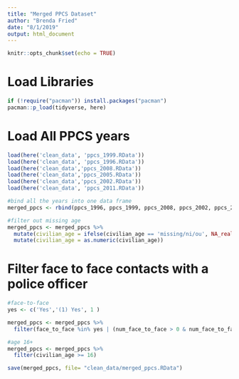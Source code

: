 ```yaml
---
title: "Merged PPCS Dataset"
author: "Brenda Fried"
date: "8/1/2019"
output: html_document
---
```


```r
knitr::opts_chunk$set(echo = TRUE)
```

# Load Libraries
```r
if (!require("pacman")) install.packages("pacman")
pacman::p_load(tidyverse, here)
```

# Load All PPCS years
```r
load(here('clean_data', 'ppcs_1999.RData'))
load(here('clean_data', 'ppcs_1996.RData'))
load(here('clean_data','ppcs_2008.RData'))
load(here('clean_data','ppcs_2005.RData'))
load(here('clean_data','ppcs_2002.RData'))
load(here('clean_data', 'ppcs_2011.RData'))
```

```r
#bind all the years into one data frame
merged_ppcs <- rbind(ppcs_1996, ppcs_1999, ppcs_2008, ppcs_2002, ppcs_2005, ppcs_2011)
```

```r
#filter out missing age
merged_ppcs <- merged_ppcs %>% 
  mutate(civilian_age = ifelse(civilian_age == 'missing/ni/ou', NA_real_, civilian_age)) %>%
  mutate(civilian_age = as.numeric(civilian_age))
```

# Filter face to face contacts with a police officer
```r

#face-to-face
yes <- c('Yes','(1) Yes', 1 )

merged_ppcs <- merged_ppcs %>%
  filter(face_to_face %in% yes | (num_face_to_face > 0 & num_face_to_face < 998))

#age 16+
merged_ppcs <- merged_ppcs %>%
  filter(civilian_age >= 16)
```

```r
save(merged_ppcs, file= "clean_data/merged_ppcs.RData")
```


